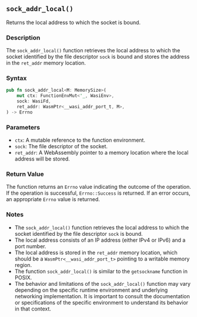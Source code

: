 ## `sock_addr_local()`

Returns the local address to which the socket is bound.

### Description

The `sock_addr_local()` function retrieves the local address to which the socket identified by the file descriptor `sock` is bound and stores the address in the `ret_addr` memory location.

### Syntax

```rust
pub fn sock_addr_local<M: MemorySize>(
    mut ctx: FunctionEnvMut<'_, WasiEnv>,
    sock: WasiFd,
    ret_addr: WasmPtr<__wasi_addr_port_t, M>,
) -> Errno
```

### Parameters

- `ctx`: A mutable reference to the function environment.
- `sock`: The file descriptor of the socket.
- `ret_addr`: A WebAssembly pointer to a memory location where the local address will be stored.

### Return Value

The function returns an `Errno` value indicating the outcome of the operation. If the operation is successful, `Errno::Success` is returned. If an error occurs, an appropriate `Errno` value is returned.

### Notes

- The `sock_addr_local()` function retrieves the local address to which the socket identified by the file descriptor `sock` is bound.
- The local address consists of an IP address (either IPv4 or IPv6) and a port number.
- The local address is stored in the `ret_addr` memory location, which should be a `WasmPtr<__wasi_addr_port_t>` pointing to a writable memory region.
- The function `sock_addr_local()` is similar to the `getsockname` function in POSIX.
- The behavior and limitations of the `sock_addr_local()` function may vary depending on the specific runtime environment and underlying networking implementation. It is important to consult the documentation or specifications of the specific environment to understand its behavior in that context.
